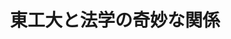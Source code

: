 ﻿---
title: "東工大と法学の奇妙な関係"
category: "リベラルアーツ"
vol: 38
interviewee: "金子 宏直 "
url: ""
tags: []
pdf: "38-1.pdf"
career: ""
preface: "文理融合をテーマとして法学を扱うこのでは、法学と理工学の関係性に重点をおき、法律の人工知能やネット犯罪に対する法、理系技術者の法知識の必要性などの視点から法学の数理的解析の研究を行っています。"
---
